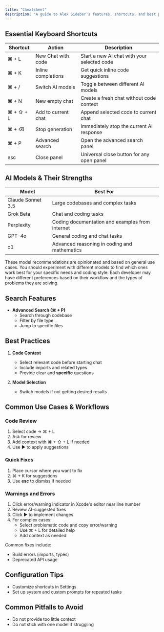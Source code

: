 ```yaml
---
title: "Cheatsheet"
description: "A guide to Alex Sidebar's features, shortcuts, and best practices"
---
```


## Essential Keyboard Shortcuts
| Shortcut | Action | Description |
|----------|--------|-------------|
| ⌘ + L | New Chat with code | Start a new AI chat with your selected code |
| ⌘ + K | Inline completions | Get quick inline code suggestions |
| ⌘ + / | Switch AI models | Toggle between different AI models |
| ⌘ + N | New empty chat | Create a fresh chat without code context |
| ⌘ + ⇧ + L | Add to current chat | Append selected code to current chat |
| ⌘ + ⌫ | Stop generation | Immediately stop the current AI response |
| ⌘ + P | Advanced search | Open the advanced search panel |
| esc | Close panel | Universal close button for any open panel |

## AI Models & Their Strengths
| Model | Best For |
|-------|----------|
| Claude Sonnet 3.5 | Large codebases and complex tasks |
| Grok Beta | Chat and coding tasks |
| Perplexity | Coding documentation and examples from internet |
| GPT-4o | General coding and chat tasks |
| o1 | Advanced reasoning in coding and mathematics |

<Note>
  These model recommendations are opinionated and based on general use cases. You should experiment with different models to find which ones work best for your specific needs and coding style. Each developer may have different preferences based on their workflow and the types of problems they are solving.
</Note>

## Search Features
- **Advanced Search (⌘ + P)**
  - Search through codebase
  - Filter by file type
  - Jump to specific files

## Best Practices
1. **Code Context**
   - Select relevant code before starting chat
   - Include imports and related types
   - Provide clear and **specific** questions

2. **Model Selection**
   - Switch models if not getting desired results

## Common Use Cases & Workflows

### Code Review
1. Select code → ⌘ + L
2. Ask for review
3. Add context with ⌘ + ⇧ + L if needed
4. Use ▶️ to apply suggestions

### Quick Fixes
1. Place cursor where you want to fix
2. ⌘ + K for suggestions
3. Use **esc** to dismiss if needed

### Warnings and Errors
1. Click error/warning indicator in Xcode's editor near line number
2. Review AI-suggested fixes
3. Click ▶️ to implement changes
4. For complex cases:
   - Select problematic code and copy error/warning
   - Use ⌘ + L for detailed help
   - Add context as needed

Common fixes include:
- Build errors (imports, types)
- Deprecated API usage

## Configuration Tips
- Customize shortcuts in Settings
- Set up system and custom prompts for repeated tasks

## Common Pitfalls to Avoid
- Do not provide too little context
- Do not stick with one model if struggling